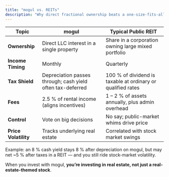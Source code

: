 ```yaml
---
title: "mogul vs. REITs"
description: "Why direct fractional ownership beats a one-size-fits-all REIT share."
---
```


| Topic | mogul | Typical Public REIT |
| ----- | ----- | ------------------- |
| **Ownership** | Direct LLC interest in a single property | Share in a corporation owning large mixed portfolio |
| **Income Timing** | Monthly | Quarterly |
| **Tax Shield** | Depreciation passes through; cash yield often tax-deferred | 100 % of dividend is taxable at ordinary or qualified rates |
| **Fees** | 2.5 % of rental income (aligns incentives) | 1 – 2 % of assets annually, plus admin overhead |
| **Control** | Vote on big decisions | No say; public-market whims drive price |
| **Price Volatility** | Tracks underlying real estate | Correlated with stock market swings |

Example: an 8 % cash yield stays 8 % after depreciation on mogul, but may net ~5 % after taxes in a REIT — and you still ride stock-market volatility.

When you invest with mogul, **you’re investing in real estate, not just a real-estate-themed stock**.
